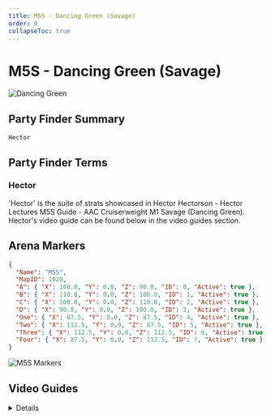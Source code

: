 ```yaml
---
title: M5S - Dancing Green (Savage)
order: 0
collapseToc: true
---
```


# M5S - Dancing Green (Savage)

![Dancing Green](/images/thumbnails/savage/aac_cw/m5s.png)

## Party Finder Summary

```
Hector
```

## Party Finder Terms

### Hector

'Hector' is the suite of strats showcased in Hector Hectorson - Hector Lectures M5S Guide - AAC Cruiserweight M1 Savage (Dancing Green).
Hector's video guide can be found below in the video guides section.

## Arena Markers

```json
{
  "Name": "M5S",
  "MapID": 1020,
  "A": { "X": 100.0, "Y": 0.0, "Z": 90.0, "ID": 0, "Active": true },
  "B": { "X": 110.0, "Y": 0.0, "Z": 100.0, "ID": 1, "Active": true },
  "C": { "X": 100.0, "Y": 0.0, "Z": 110.0, "ID": 2, "Active": true },
  "D": { "X": 90.0, "Y": 0.0, "Z": 100.0, "ID": 3, "Active": true },
  "One": { "X": 87.5, "Y": 0.0, "Z": 87.5, "ID": 4, "Active": true },
  "Two": { "X": 112.5, "Y": 0.0, "Z": 87.5, "ID": 5, "Active": true },
  "Three": { "X": 112.5, "Y": 0.0, "Z": 112.5, "ID": 6, "Active": true },
  "Four": { "X": 87.5, "Y": 0.0, "Z": 112.5, "ID": 7, "Active": true }
}
```

![M5S Markers](/images/thumbnails/savage/aac_cw/markers/m5s_markers.png)

## Video Guides

<Details title="M5S Guide - AAC Cruiserweight M1 Savage (Dancing Green)">
  <YouTube videoId="6ibKI011KjA" />
</Details>
